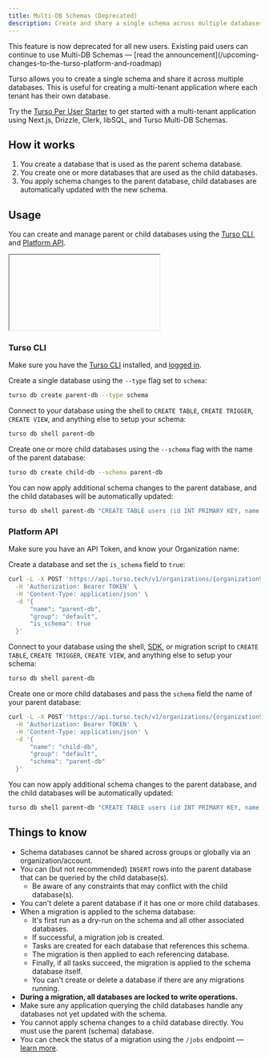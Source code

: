 ```yaml
---
title: Multi-DB Schemas (Deprecated)
description: Create and share a single schema across multiple databases.
---
```


<Warning>
  This feature is now deprecated for all new users. Existing paid users can
  continue to use Multi-DB Schemas &mdash; [read the
  announcement](/upcoming-changes-to-the-turso-platform-and-roadmap)
</Warning>

Turso allows you to create a single schema and share it across multiple databases. This is useful for creating a multi-tenant application where each tenant has their own database.

<Info>

Try the [Turso Per User Starter](https://github.com/notrab/turso-per-user-starter) to get started with a multi-tenant application using Next.js, Drizzle, Clerk, libSQL, and Turso Multi-DB Schemas.

</Info>

## How it works

1. You create a database that is used as the parent schema database.
2. You create one or more databases that are used as the child databases.
3. You apply schema changes to the parent database, child databases are automatically updated with the new schema.

## Usage

You can create and manage parent or child databases using the [Turso CLI](/cli/db/create), and [Platform API](/api-reference/databases/create).

<iframe

src="https://www.youtube.com/embed/Slacu1aGm8A"
title="Multi database schema changes"
frameBorder="0"
allow="accelerometer; autoplay; clipboard-write; encrypted-media; gyroscope; picture-in-picture"
allowFullScreen
className="w-full aspect-video"

> </iframe>

### Turso CLI

Make sure you have the [Turso CLI](/cli/installation) installed, and [logged in](/cli/auth/login).

<Steps>

<Step title="Create Parent Database">

Create a single database using the `--type` flag set to `schema`:

```bash
turso db create parent-db --type schema
```

</Step>

<Step title="Create Schema">

Connect to your database using the shell to `CREATE TABLE`, `CREATE TRIGGER`, `CREATE VIEW`, and anything else to setup your schema:

```bash
turso db shell parent-db
```

</Step>

<Step title="Create Child Database(s)">

Create one or more child databases using the `--schema` flag with the name of the parent database:

```bash
turso db create child-db --schema parent-db
```

</Step>

<Step title="Apply Additional Schema Changes">

You can now apply additional schema changes to the parent database, and the child databases will be automatically updated:

```bash
turso db shell parent-db "CREATE TABLE users (id INT PRIMARY KEY, name TEXT);"
```

</Step>

</Steps>

### Platform API

Make sure you have an API Token, and know your Organization name:

<Steps>

<Step title="Create Parent Database">

Create a database and set the `is_schema` field to `true`:

```bash
curl -L -X POST 'https://api.turso.tech/v1/organizations/{organizationSlug}/databases' \
  -H 'Authorization: Bearer TOKEN' \
  -H 'Content-Type: application/json' \
  -d '{
      "name": "parent-db",
      "group": "default",
      "is_schema": true
  }'
```

</Step>

<Step title="Create Schema">

Connect to your database using the shell, [SDK](/sdk), or migration script to `CREATE TABLE`, `CREATE TRIGGER`, `CREATE VIEW`, and anything else to setup your schema:

```bash Turso CLI
turso db shell parent-db
```

</Step>

<Step title="Create Child Database(s)">

Create one or more child databases and pass the `schema` field the name of your parent database:

```bash
curl -L -X POST 'https://api.turso.tech/v1/organizations/{organizationSlug}/databases' \
  -H 'Authorization: Bearer TOKEN' \
  -H 'Content-Type: application/json' \
  -d '{
      "name": "child-db",
      "group": "default",
      "schema": "parent-db"
  }'
```

</Step>

<Step title="Apply Additional Schema Changes">

You can now apply additional schema changes to the parent database, and the child databases will be automatically updated:

```bash
turso db shell parent-db "CREATE TABLE users (id INT PRIMARY KEY, name TEXT);"
```

</Step>

</Steps>

## Things to know

- Schema databases cannot be shared across groups or globally via an organization/account.
- You can (but not recommended) `INSERT` rows into the parent database that can be queried by the child database(s).
  - Be aware of any constraints that may conflict with the child database(s).
- You can't delete a parent database if it has one or more child databases.
- When a migration is applied to the schema database:
  - It's first run as a dry-run on the schema and all other associated databases.
  - If successful, a migration job is created.
  - Tasks are created for each database that references this schema.
  - The migration is then applied to each referencing database.
  - Finally, if all tasks succeed, the migration is applied to the schema database itself.
  - You can't create or delete a database if there are any migrations running.
- **During a migration, all databases are locked to write operations.**
- Make sure any application querying the child databases handle any databases not yet updated with the schema.
- You cannot apply schema changes to a child database directly. You must use the parent (schema) database.
- You can check the status of a migration using the `/jobs` endpoint &mdash; [learn more](/sdk/http/reference#schema-migration-jobs).

